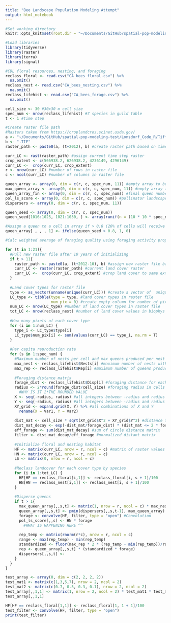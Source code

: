 ```yaml
---
title: "Bee Landscape Population Modeling Attempt"
output: html_notebook
---
```

```r
#Set working directory
knitr::opts_knit$set(root.dir = "~/Documents/GitHub/spatial-pop-modeling-test/Lonsdorf_Code_R/")

#Load libraries
library(tidyverse)
library(raster)
library(terra)
library(signal)
```

```r
#CDL floral resources, nesting, and foraging 
reclass_floral <- read.csv("CA_bees_floral.csv") %>%
  na.omit()
reclass_nest <- read.csv("CA_bees_nesting.csv") %>%
  na.omit()
reclass_lifehist <- read.csv("CA_bees_forage.csv") %>%
  na.omit()

```

```r
cell_size <- 30 #30x30 m cell size
spec_num <- nrow(reclass_lifehist) #7 species in guild table
t <- 1 #time step

#Create raster file path
#Rasters taken from https://croplandcros.scinet.usda.gov/
a <- "~/Documents/GitHub/spatial-pop-modeling-test/Lonsdorf_Code_R/Tiff Files/cdl_Yolo_"
b <- ".TIF"
raster_path <- paste0(a, (t+2012), b) #create raster path based on time step
```

```r
curr_LC <- rast(raster_path) #assign current time step raster
crop_extent <- c(566938.2, 626938.2, 4236149, 4296149)
curr_LC <-  crop(curr_LC, crop_extent)
r <- nrow(curr_LC) #number of rows in raster file
c <- ncol(curr_LC) #number of columns in raster file

queen_array <- array(0, dim = c(r, c, spec_num, 11)) #empty array to be filled with queens
max_queen_array <- array(0, dim = c(r, c, spec_num, 11)) #empty array to be filled with max queens
queen_array_fin <- array(0, dim = c(r, c, spec_num)) #final queen numbers
pol_ls_score <- array(0, dim = c(r, c, spec_num)) #pollinator landscape score
dispersers <- array(0, dim = c(r, c, spec_num, 11))
```

```r
queen_seed <- array(0, dim = c(r, c, spec_num))
queen_seed[1016:1025, 1021:1030, ] <- array(runif(n = (10 * 10 * spec_num)), dim = c(10, 10, spec_num)) #generate random number (0-1) in 10x10 array in the center of raster file

#Assign a queen to a cell in array if > 0.8 (20% of cells will receive a queen)
queen_array[ , , , 1] <- ifelse(queen_seed > 0.8, 1, 0)
```


```r
#Calc weighted average of foraging quality using foraging activity prop 

for (t in 1:21){
  #Pull new raster file after 10 years of initializing
  if t > 11{
    raster_path <- paste0(a, (t+2012-10), b) #assign new raster file based on time step
    curr_LC <- raster(raster_path) #current land cover raster
    curr_LC <-  crop(curr_LC, crop_extent) #crop land cover to same extent
  }
  
  #Land cover types for raster file
  type <- as_vector(unname(unique(curr_LC))) #create a vector of  unique land cover values
  LC_type <- tibble(type = type, #land cover types in raster file
                    num_pix = 0) #create empty column for number of pixels of each type
  num_LC <- nrow(LC_type) #number of land cover types in raster file
  tot_LC <- nrow(reclass_nest) #number of land cover values in biophys table
  
  #How many pixels of each cover type
  for (i in 1:num_LC) {
    type_i <- LC_type$type[i]
    LC_type$num_pix[i] <- sum(values(curr_LC) == type_i, na.rm = T)
  }
  
  #Per capita reproduction rate
  for (s in 1:spec_num) {
    #Maximum number of nests per cell and max queens produced per nest
    max_nest <- reclass_lifehist$Nests[i] #maximum number of nests within a cell
    max_rep <- reclass_lifehist$Rep[i] #maximum number of queens produced per nest
    
    #Foraging distance matrix
    forage_dist <- reclass_lifehist$Disp[i] #foraging distance for each species
    radius <- 2*round(forage_dist/cell_size) #foraging radius in cells
      #WHY IS IT 2*THE ROUNDED VALUE
    X <- seq(-radius, radius) #all integers between -radius and radius
    Y <- seq(-radius, radius) #all integers between -radius and radius
    XY_grid <- expand.grid(X, Y) %>% #all combinations of X and Y
      rename(X = Var1, Y = Var2)
    
    dist_mat <- cell_size * sqrt(XY_grid$X^2 + XY_grid$Y^2) #distance to center of circle 
    dist_mat_decay <- exp(-dist_mat/forage_dist) * (dist_mat <= 2 * forage_dist) #exp decay to transform square into circle
    eff_forage <- sum(dist_mat_decay) #sum of circle distance matrix
    filter <- dist_mat_decay/eff_forage #normalized distant matrix
    
    #Initialize floral and nesting habitat
    HF <- matrix(curr_LC, nrow = r, ncol = c) #matrix of raster values
    HN <- matrix(curr_LC, nrow = r, ncol = c)
    LS <- matrix(0, nrow = r, ncol = c)
    
    #Reclass landcover for each cover type by species 
    for (i in 1:tot_LC) {
      HF[HF == reclass_floral[i,1]] <- reclass_floral[i, s + 1]/100
      HN[HN == reclass_nest[i,1]] <- reclass_nest[i, s + 1]/100
    }
    
    #Disperse queens
    if t > 1{
      max_queen_array[,,s,t] <- matrix(1, nrow = r, ncol = c) * max_nest * HN #Calculate maximum number of queens per cell given landscape conditions
      queen_array[,,s,t] <- pmin(dispersers[,,s,t-1], max_queen_array) #Takes the smallest value between the two arrays. The number of queens in a cell cannot exceed the maximum.
      forage <- convolve(HF, filter, type = "open") #Convolution
      pol_ls_score[,,s] <- HN * forage 
        #WHAT IS HAPPENING HERE ^^
      
      rep_temp <- matrix(rnorm(r*c), nrow = r, ncol = c)
      range <- max(rep_temp) - min(rep_temp)
      standardized <- floor(max_rep * 2 * (rep_temp - min(rep_temp))/range)
      rep <- queen_array[,,s,t] * (standardized * forage)
      dispersers[,,s,t] <- 
    }
  }
}
```

```r
test_array <- array(0, dim = c(2, 2, 2, 2))
test_mat1 <- matrix(c(1,3,5,7), nrow = 2, ncol = 2)
test_mat2 <- matrix(c(0.7, 0.5, 0.3, 0.1), nrow = 2, ncol = 2)
test_array[,,1,1] <- matrix(1, nrow = 2, ncol = 2) * test_mat1 * test_mat2
test_array[,,1,1]

HF[HF == reclass_floral[1,1]] <- reclass_floral[1, 1 + 1]/100
test_filter <- convolve(HF, filter, type = "open")
print(test_filter)
```

